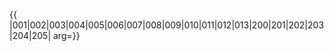{{ {{{1|PRC admin/showlist}}}
|001|002|003|004|005|006|007|008|009|010|011|012|013|200|201|202|203|204|205|
arg={{{arg|}}}}}